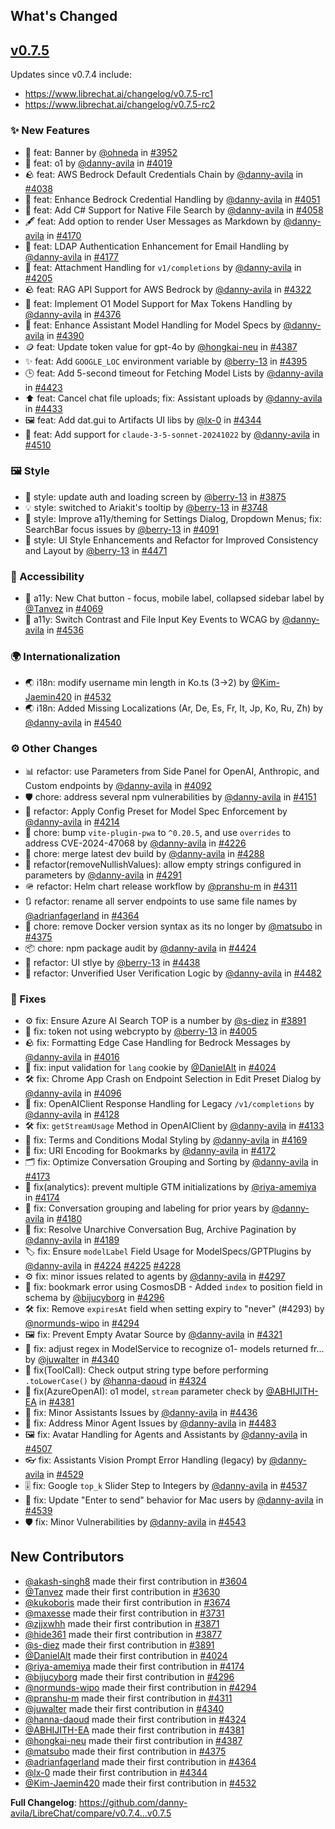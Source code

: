 ## What's Changed

## [v0.7.5](https://www.librechat.ai/changelog/v0.7.5)

Updates since v0.7.4 include:

- https://www.librechat.ai/changelog/v0.7.5-rc1
- https://www.librechat.ai/changelog/v0.7.5-rc2

### ✨ New Features

- 🚀 feat: Banner by [@ohneda](https://github.com/ohneda) in [#3952](https://github.com/danny-avila/LibreChat/pull/3952)
- 🚀 feat: o1 by [@danny-avila](https://github.com/danny-avila) in [#4019](https://github.com/danny-avila/LibreChat/pull/4019)
- 🪨 feat: AWS Bedrock Default Credentials Chain by [@danny-avila](https://github.com/danny-avila) in [#4038](https://github.com/danny-avila/LibreChat/pull/4038)
- 🔐 feat: Enhance Bedrock Credential Handling by [@danny-avila](https://github.com/danny-avila) in [#4051](https://github.com/danny-avila/LibreChat/pull/4051)
- 📁 feat: Add C# Support for Native File Search by [@danny-avila](https://github.com/danny-avila) in [#4058](https://github.com/danny-avila/LibreChat/pull/4058)
- 🖋️ feat: Add option to render User Messages as Markdown by [@danny-avila](https://github.com/danny-avila) in [#4170](https://github.com/danny-avila/LibreChat/pull/4170)
- 📧 feat: LDAP Authentication Enhancement for Email Handling by [@danny-avila](https://github.com/danny-avila) in [#4177](https://github.com/danny-avila/LibreChat/pull/4177)
- 📎 feat: Attachment Handling for `v1/completions` by [@danny-avila](https://github.com/danny-avila) in [#4205](https://github.com/danny-avila/LibreChat/pull/4205)
- 🪨 feat: RAG API Support for AWS Bedrock by [@danny-avila](https://github.com/danny-avila) in [#4322](https://github.com/danny-avila/LibreChat/pull/4322)
- 🧠 feat: Implement O1 Model Support for Max Tokens Handling by [@danny-avila](https://github.com/danny-avila) in [#4376](https://github.com/danny-avila/LibreChat/pull/4376)
- 🤖 feat: Enhance Assistant Model Handling for Model Specs by [@danny-avila](https://github.com/danny-avila) in [#4390](https://github.com/danny-avila/LibreChat/pull/4390)
- 🪙 feat: Update token value for gpt-4o by [@hongkai-neu](https://github.com/hongkai-neu) in [#4387](https://github.com/danny-avila/LibreChat/pull/4387)
- ✨ feat: Add `GOOGLE_LOC` environment variable by [@berry-13](https://github.com/berry-13) in [#4395](https://github.com/danny-avila/LibreChat/pull/4395)
- 🕒 feat: Add 5-second timeout for Fetching Model Lists by [@danny-avila](https://github.com/danny-avila) in [#4423](https://github.com/danny-avila/LibreChat/pull/4423)
- ⬆️ feat: Cancel chat file uploads; fix: Assistant uploads by [@danny-avila](https://github.com/danny-avila) in [#4433](https://github.com/danny-avila/LibreChat/pull/4433)
- 🖼️ feat: Add dat.gui to Artifacts UI libs by [@lx-0](https://github.com/lx-0) in [#4344](https://github.com/danny-avila/LibreChat/pull/4344)
- 🤖 feat: Add support for `claude-3-5-sonnet-20241022` by [@danny-avila](https://github.com/danny-avila) in [#4510](https://github.com/danny-avila/LibreChat/pull/4510)

### 🖼️ Style

- 🔐 style: update auth and loading screen by [@berry-13](https://github.com/berry-13) in [#3875](https://github.com/danny-avila/LibreChat/pull/3875)
- 💡 style: switched to Ariakit's tooltip by [@berry-13](https://github.com/berry-13) in [#3748](https://github.com/danny-avila/LibreChat/pull/3748)
- 👐 style: Improve a11y/theming for Settings Dialog, Dropdown Menus; fix: SearchBar focus issues by [@berry-13](https://github.com/berry-13) in [#4091](https://github.com/danny-avila/LibreChat/pull/4091)
- 🎨 style: UI Style Enhancements and Refactor for Improved Consistency and Layout by [@berry-13](https://github.com/berry-13) in [#4471](https://github.com/danny-avila/LibreChat/pull/4471)

### 👐 Accessibility

- 👐 a11y: New Chat button - focus, mobile label, collapsed sidebar label by [@Tanvez](https://github.com/Tanvez) in [#4069](https://github.com/danny-avila/LibreChat/pull/4069)
- 🔘 a11y: Switch Contrast and File Input Key Events to WCAG by [@danny-avila](https://github.com/danny-avila) in [#4536](https://github.com/danny-avila/LibreChat/pull/4536)

### 🌍 Internationalization

- 🌏 i18n: modify username min length in Ko.ts (3→2) by [@Kim-Jaemin420](https://github.com/Kim-Jaemin420) in [#4532](https://github.com/danny-avila/LibreChat/pull/4532)
- 🌏 i18n: Added Missing Localizations (Ar, De, Es, Fr, It, Jp, Ko, Ru, Zh) by [@danny-avila](https://github.com/danny-avila) in [#4540](https://github.com/danny-avila/LibreChat/pull/4540)

### ⚙️ Other Changes

- 📊 refactor: use Parameters from Side Panel for OpenAI, Anthropic, and Custom endpoints by [@danny-avila](https://github.com/danny-avila) in [#4092](https://github.com/danny-avila/LibreChat/pull/4092)
- 🛡️ chore: address several npm vulnerabilities by [@danny-avila](https://github.com/danny-avila) in [#4151](https://github.com/danny-avila/LibreChat/pull/4151)
- 🔄 refactor: Apply Config Preset for Model Spec Enforcement by [@danny-avila](https://github.com/danny-avila) in [#4214](https://github.com/danny-avila/LibreChat/pull/4214)
- 🧹 chore: bump `vite-plugin-pwa` to `^0.20.5`, and use `overrides` to address CVE-2024-47068 by [@danny-avila](https://github.com/danny-avila) in [#4226](https://github.com/danny-avila/LibreChat/pull/4226)
- 🚧 chore: merge latest dev build by [@danny-avila](https://github.com/danny-avila) in [#4288](https://github.com/danny-avila/LibreChat/pull/4288)
- 👷 refactor(removeNullishValues): allow empty strings configured in parameters by [@danny-avila](https://github.com/danny-avila) in [#4291](https://github.com/danny-avila/LibreChat/pull/4291)
- 🪖 refactor: Helm chart release workflow by [@pranshu-m](https://github.com/pranshu-m) in [#4311](https://github.com/danny-avila/LibreChat/pull/4311)
- 🔃 refactor: rename all server endpoints to use same file names by [@adrianfagerland](https://github.com/adrianfagerland) in [#4364](https://github.com/danny-avila/LibreChat/pull/4364)
- 🐋 chore: remove Docker version syntax as its no longer by [@matsubo](https://github.com/matsubo) in [#4375](https://github.com/danny-avila/LibreChat/pull/4375)
- 📦 chore: npm package audit by [@danny-avila](https://github.com/danny-avila) in [#4424](https://github.com/danny-avila/LibreChat/pull/4424)
- 🎨 refactor: UI stlye by [@berry-13](https://github.com/berry-13) in [#4438](https://github.com/danny-avila/LibreChat/pull/4438)
- 🔐 refactor: Unverified User Verification Logic by [@danny-avila](https://github.com/danny-avila) in [#4482](https://github.com/danny-avila/LibreChat/pull/4482)

### 🔧 Fixes

- ⚙️ fix: Ensure Azure AI Search TOP is a number by [@s-diez](https://github.com/s-diez) in [#3891](https://github.com/danny-avila/LibreChat/pull/3891)
- 🔐 fix: token not using webcrypto by [@berry-13](https://github.com/berry-13) in [#4005](https://github.com/danny-avila/LibreChat/pull/4005)
- 🪨 fix: Formatting Edge Case Handling for Bedrock Messages by [@danny-avila](https://github.com/danny-avila) in [#4016](https://github.com/danny-avila/LibreChat/pull/4016)
- 🍪 fix: input validation for `lang` cookie by [@DanielAlt](https://github.com/DanielAlt) in [#4024](https://github.com/danny-avila/LibreChat/pull/4024)
- 🛠️ fix: Chrome App Crash on Endpoint Selection in Edit Preset Dialog by [@danny-avila](https://github.com/danny-avila) in [#4096](https://github.com/danny-avila/LibreChat/pull/4096)
- 🔧 fix: OpenAIClient Response Handling for Legacy `/v1/completions` by [@danny-avila](https://github.com/danny-avila) in [#4128](https://github.com/danny-avila/LibreChat/pull/4128)
- 🛠️ fix: `getStreamUsage` Method in OpenAIClient by [@danny-avila](https://github.com/danny-avila) in [#4133](https://github.com/danny-avila/LibreChat/pull/4133)
- 🎨 fix: Terms and Conditions Modal Styling by [@danny-avila](https://github.com/danny-avila) in [#4169](https://github.com/danny-avila/LibreChat/pull/4169)
- 🔖 fix: URI Encoding for Bookmarks by [@danny-avila](https://github.com/danny-avila) in [#4172](https://github.com/danny-avila/LibreChat/pull/4172)
- 🗂️ fix: Optimize Conversation Grouping and Sorting by [@danny-avila](https://github.com/danny-avila) in [#4173](https://github.com/danny-avila/LibreChat/pull/4173)
- 🐛 fix(analytics): prevent multiple GTM initializations by [@riya-amemiya](https://github.com/riya-amemiya) in [#4174](https://github.com/danny-avila/LibreChat/pull/4174)
- 📅 fix: Conversation grouping and labeling for prior years by [@danny-avila](https://github.com/danny-avila) in [#4180](https://github.com/danny-avila/LibreChat/pull/4180)
- 🧹 fix: Resolve Unarchive Conversation Bug, Archive Pagination by [@danny-avila](https://github.com/danny-avila) in [#4189](https://github.com/danny-avila/LibreChat/pull/4189)
- 🏷️ fix: Ensure `modelLabel` Field Usage for ModelSpecs/GPTPlugins by [@danny-avila](https://github.com/danny-avila) in [#4224](https://github.com/danny-avila/LibreChat/pull/4224) [#4225](https://github.com/danny-avila/LibreChat/pull/4225) [#4228](https://github.com/danny-avila/LibreChat/pull/4228)
- ⚙️ fix: minor issues related to agents by [@danny-avila](https://github.com/danny-avila) in [#4297](https://github.com/danny-avila/LibreChat/pull/4297)
- 🔖 fix: bookmark error using CosmosDB - Added `index` to position field in schema by [@bijucyborg](https://github.com/bijucyborg) in [#4296](https://github.com/danny-avila/LibreChat/pull/4296)
- 🛠️ fix: Remove `expiresAt` field when setting expiry to "never" (#4293) by [@normunds-wipo](https://github.com/normunds-wipo) in [#4294](https://github.com/danny-avila/LibreChat/pull/4294)
- 🖼️ fix: Prevent Empty Avatar Source by [@danny-avila](https://github.com/danny-avila) in [#4321](https://github.com/danny-avila/LibreChat/pull/4321)
- 💬 fix: adjust regex in ModelService to recognize o1- models returned fr… by [@juwalter](https://github.com/juwalter) in [#4340](https://github.com/danny-avila/LibreChat/pull/4340)
- 🔨 fix(ToolCall): Check output string type before performing `.toLowerCase()` by [@hanna-daoud](https://github.com/hanna-daoud) in [#4324](https://github.com/danny-avila/LibreChat/pull/4324)
- 🔨 fix(AzureOpenAI): o1 model, `stream` parameter check by [@ABHIJITH-EA](https://github.com/ABHIJITH-EA) in [#4381](https://github.com/danny-avila/LibreChat/pull/4381)
- 🤖 fix: Minor Assistants Issues by [@danny-avila](https://github.com/danny-avila) in [#4436](https://github.com/danny-avila/LibreChat/pull/4436)
- 🤖 fix: Address Minor Agent Issues by [@danny-avila](https://github.com/danny-avila) in [#4483](https://github.com/danny-avila/LibreChat/pull/4483)
- 🖼️ fix: Avatar Handling for Agents and Assistants by [@danny-avila](https://github.com/danny-avila) in [#4507](https://github.com/danny-avila/LibreChat/pull/4507)
- 👓 fix: Assistants Vision Prompt Error Handling (legacy) by [@danny-avila](https://github.com/danny-avila) in [#4529](https://github.com/danny-avila/LibreChat/pull/4529)
- 🎚️ fix: Google `top_k` Slider Step to Integers by [@danny-avila](https://github.com/danny-avila) in [#4537](https://github.com/danny-avila/LibreChat/pull/4537)
- 🍎 fix: Update "Enter to send" behavior for Mac users by [@danny-avila](https://github.com/danny-avila) in [#4539](https://github.com/danny-avila/LibreChat/pull/4539)
- 🛡️ fix: Minor Vulnerabilities by [@danny-avila](https://github.com/danny-avila) in [#4543](https://github.com/danny-avila/LibreChat/pull/4543)

## New Contributors

- [@akash-singh8](https://github.com/akash-singh8) made their first contribution in [#3604](https://github.com/danny-avila/LibreChat/pull/3604)
- [@Tanvez](https://github.com/Tanvez) made their first contribution in [#3630](https://github.com/danny-avila/LibreChat/pull/3630)
- [@kukoboris](https://github.com/kukoboris) made their first contribution in [#3674](https://github.com/danny-avila/LibreChat/pull/3674)
- [@maxesse](https://github.com/maxesse) made their first contribution in [#3731](https://github.com/danny-avila/LibreChat/pull/3731)
- [@zjjxwhh](https://github.com/zjjxwhh) made their first contribution in [#3871](https://github.com/danny-avila/LibreChat/pull/3871)
- [@hide361](https://github.com/hide361) made their first contribution in [#3877](https://github.com/danny-avila/LibreChat/pull/3877)
- [@s-diez](https://github.com/s-diez) made their first contribution in [#3891](https://github.com/danny-avila/LibreChat/pull/3891)
- [@DanielAlt](https://github.com/DanielAlt) made their first contribution in [#4024](https://github.com/danny-avila/LibreChat/pull/4024)
- [@riya-amemiya](https://github.com/riya-amemiya) made their first contribution in [#4174](https://github.com/danny-avila/LibreChat/pull/4174)
- [@bijucyborg](https://github.com/bijucyborg) made their first contribution in [#4296](https://github.com/danny-avila/LibreChat/pull/4296)
- [@normunds-wipo](https://github.com/normunds-wipo) made their first contribution in [#4294](https://github.com/danny-avila/LibreChat/pull/4294)
- [@pranshu-m](https://github.com/pranshu-m) made their first contribution in [#4311](https://github.com/danny-avila/LibreChat/pull/4311)
- [@juwalter](https://github.com/juwalter) made their first contribution in [#4340](https://github.com/danny-avila/LibreChat/pull/4340)
- [@hanna-daoud](https://github.com/hanna-daoud) made their first contribution in [#4324](https://github.com/danny-avila/LibreChat/pull/4324)
- [@ABHIJITH-EA](https://github.com/ABHIJITH-EA) made their first contribution in [#4381](https://github.com/danny-avila/LibreChat/pull/4381)
- [@hongkai-neu](https://github.com/hongkai-neu) made their first contribution in [#4387](https://github.com/danny-avila/LibreChat/pull/4387)
- [@matsubo](https://github.com/matsubo) made their first contribution in [#4375](https://github.com/danny-avila/LibreChat/pull/4375)
- [@adrianfagerland](https://github.com/adrianfagerland) made their first contribution in [#4364](https://github.com/danny-avila/LibreChat/pull/4364)
- [@lx-0](https://github.com/lx-0) made their first contribution in [#4344](https://github.com/danny-avila/LibreChat/pull/4344)
- [@Kim-Jaemin420](https://github.com/Kim-Jaemin420) made their first contribution in [#4532](https://github.com/danny-avila/LibreChat/pull/4532)

**Full Changelog**: https://github.com/danny-avila/LibreChat/compare/v0.7.4...v0.7.5
